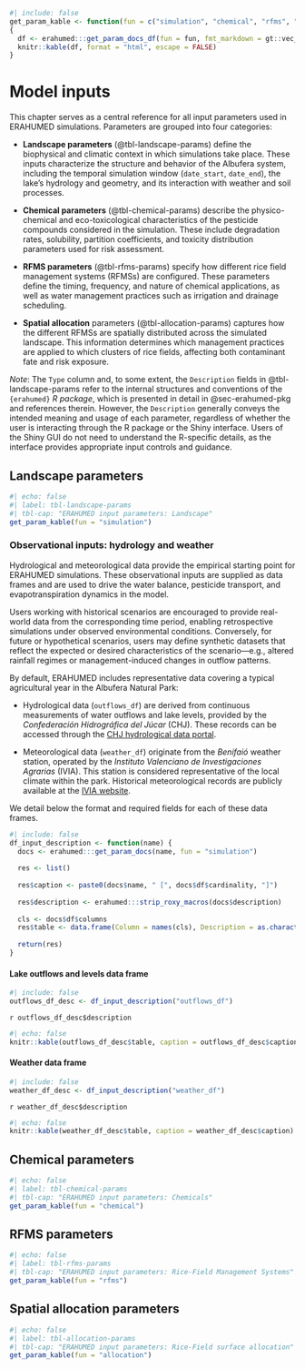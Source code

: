 ```r
#| include: false
get_param_kable <- function(fun = c("simulation", "chemical", "rfms", "allocation")) 
{
  df <- erahumed:::get_param_docs_df(fun = fun, fmt_markdown = gt::vec_fmt_markdown)
  knitr::kable(df, format = "html", escape = FALSE)
}
```

# Model inputs {#sec-model-inputs}

This chapter serves as a central reference for all input parameters used in 
ERAHUMED simulations. Parameters are grouped into four categories:

* **Landscape parameters** (@tbl-landscape-params) define the biophysical and climatic context in which simulations take place. These inputs characterize the structure and behavior of the Albufera system, including the temporal simulation window (`date_start`, `date_end`), the lake’s hydrology and geometry, and its interaction with weather and soil processes.

* **Chemical parameters** (@tbl-chemical-params) describe the physico-chemical and eco-toxicological characteristics of the pesticide compounds considered in the simulation. These include degradation rates, solubility, partition coefficients, and toxicity distribution parameters used for risk assessment.

* **RFMS parameters** (@tbl-rfms-params) specify how different rice field management systems (RFMSs) are configured. These parameters define the timing, frequency, and nature of chemical applications, as well as water management practices such as irrigation and drainage scheduling.

* **Spatial allocation** parameters (@tbl-allocation-params) captures how the different RFMSs are spatially distributed across the simulated landscape. This information determines which management practices are applied to which clusters of rice fields, affecting both contaminant fate and risk exposure.

*Note*: The `Type` column and, to some extent, the `Description` fields in @tbl-landscape-params refer to the internal structures and conventions of the 
`{erahumed}` *R package*, which is presented in detail in @sec-erahumed-pkg and
references therein. However, the `Description` generally conveys the 
intended meaning and usage of each parameter, regardless of whether the user 
is interacting through the R package or the Shiny interface. Users of the Shiny 
GUI do not need to understand the R-specific details, as the interface provides 
appropriate input controls and guidance.

## Landscape parameters

```r
#| echo: false
#| label: tbl-landscape-params
#| tbl-cap: "ERAHUMED input parameters: Landscape"
get_param_kable(fun = "simulation")
```

### Observational inputs: hydrology and weather

Hydrological and meteorological data provide the empirical starting point for 
ERAHUMED simulations. These observational inputs are supplied as data frames 
and are used to drive the water balance, pesticide transport, and 
evapotranspiration dynamics in the model.

Users working with historical scenarios are encouraged to provide real-world data from the corresponding time period, enabling retrospective simulations under observed environmental conditions. Conversely, for future or hypothetical scenarios, users may define synthetic datasets that reflect the expected or desired characteristics of the scenario—e.g., altered rainfall regimes or management-induced changes in outflow patterns.

By default, ERAHUMED includes representative data covering a typical agricultural year in the Albufera Natural Park:

* Hydrological data (`outflows_df`) are derived from continuous measurements of 
water outflows and lake levels, provided by the *Confederación Hidrográfica del 
Júcar* (CHJ). These records can be accessed through the 
[CHJ hydrological data portal](https://aps.chj.es/).

* Meteorological data (`weather_df`) originate from the *Benifaió* weather 
station, operated by the *Instituto Valenciano de Investigaciones Agrarias* 
(IVIA). This station is considered representative of the local climate within the park. Historical meteorological records are publicly available at the [IVIA website](http://riegos.ivia.es/). 

We detail below the format and required fields for each of these data frames.

```r
#| include: false
df_input_description <- function(name) {
  docs <- erahumed:::get_param_docs(name, fun = "simulation")
  
  res <- list()
  
  res$caption <- paste0(docs$name, " [", docs$df$cardinality, "]")
  
  res$description <- erahumed:::strip_roxy_macros(docs$description)
  
  cls <- docs$df$columns
  res$table <- data.frame(Column = names(cls), Description = as.character(cls))
  
  return(res)
}
```

#### Lake outflows and levels data frame {#sec-weather-df}

```r
#| include: false
outflows_df_desc <- df_input_description("outflows_df")
```

`r outflows_df_desc$description`

```r
#| echo: false
knitr::kable(outflows_df_desc$table, caption = outflows_df_desc$caption)
```

#### Weather data frame

```r
#| include: false
weather_df_desc <- df_input_description("weather_df")
```

`r weather_df_desc$description`

```r
#| echo: false
knitr::kable(weather_df_desc$table, caption = weather_df_desc$caption)
```

## Chemical parameters

```r
#| echo: false
#| label: tbl-chemical-params
#| tbl-cap: "ERAHUMED input parameters: Chemicals"
get_param_kable(fun = "chemical")
```

## RFMS parameters

```r
#| echo: false
#| label: tbl-rfms-params
#| tbl-cap: "ERAHUMED input parameters: Rice-Field Management Systems"
get_param_kable(fun = "rfms")
```

## Spatial allocation parameters

```r
#| echo: false
#| label: tbl-allocation-params
#| tbl-cap: "ERAHUMED input parameters: Rice-Field surface allocation"
get_param_kable(fun = "allocation")
```

